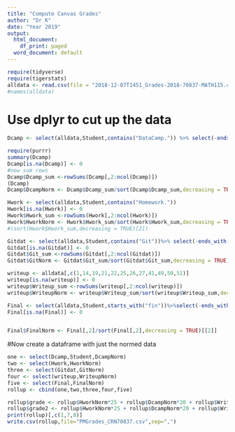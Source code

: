 ```yaml
---
title: "Compute Canvas Grades"
author: "Dr K"
date: "Year 2019"
output:
  html_document:
    df_print: paged
  word_document: default
---
```


```r
require(tidyverse)
require(tigerstats)
alldata <- read.csv(file = "2018-12-07T1451_Grades-2018-70837-MATH115.csv")
#names(alldata)
```

# Use dplyr to cut up the data

```r
Dcamp <- select(alldata,Student,contains("DataCamp.")) %>% select(-ends_with(".Points"))%>% select(-ends_with(".Score"))
```



```r
require(purrr)
summary(Dcamp)
Dcamp[is.na(Dcamp)] <- 0
#now sum rows
Dcamp$Dcamp_sum <-rowSums(Dcamp[,2:ncol(Dcamp)]) 
(Dcamp)
Dcamp$DcampNorm <- Dcamp$Dcamp_sum/sort(Dcamp$Dcamp_sum,decreasing = TRUE)[[2]]
``` 

```r
Hwork <- select(alldata,Student,contains("Homework.")) 
Hwork[is.na(Hwork)] <- 0
Hwork$Hwork_sum <-rowSums(Hwork[,2:ncol(Hwork)]) 
Hwork$HworkNorm <- Hwork$Hwork_sum/sort(Hwork$Hwork_sum,decreasing = TRUE)[[2]]
#(sort(Hwork$Hwork_sum,decreasing = TRUE)[2])
```

```r
Gitdat <- select(alldata,Student,contains("Git"))%>% select(-ends_with(".Points"))%>% select(-ends_with(".Score"))%>% select(-contains("DataCamp"))
Gitdat[is.na(Gitdat)] <- 0
Gitdat$Git_sum <-rowSums(Gitdat[,2:ncol(Gitdat)]) 
Gitdat$GitNorm <- Gitdat$Git_sum/sort(Gitdat$Git_sum,decreasing = TRUE)[[2]]
```
```r
writeup <- alldata[,c(1,14,19,21,22,25,26,27,41,49,50,51)]
writeup[is.na(writeup)] <- 0
writeup$Writeup_sum <-rowSums(writeup[,2:ncol(writeup)])
writeup$WriteupNorm <- writeup$Writeup_sum/sort(writeup$Writeup_sum,decreasing = TRUE)[[2]]
```

```r
Final <- select(alldata,Student,starts_with("fin"))%>%select(-ends_with(".Points"))%>% select(-ends_with(".Score"))
Final[is.na(Final)] <- 0


Final$FinalNorm <- Final[,2]/sort(Final[,2],decreasing = TRUE)[[2]]
```

  
######################################################

#Now create a dataframe with just the normed data

```r
one <- select(Dcamp,Student,DcampNorm)
two <- select(Hwork,HworkNorm)
three <- select(Gitdat,GitNorm)
four <- select(writeup,WriteupNorm)
five <- select(Final,FinalNorm)
rollup <- cbind(one,two,three,four,five)
```


```r
rollup$grade <- rollup$HworkNorm*25 + rollup$DcampNorm*20 + rollup$WriteupNorm*20 + rollup$GitNorm*10 + rollup$FinalNorm*25
rollup$grade2 <- rollup$HworkNorm*25 + rollup$DcampNorm*20 + rollup$WriteupNorm*25 + rollup$GitNorm*5 + rollup$FinalNorm*25
print(rollup)[,c(1,7,8)]
write.csv(rollup,file="PMGrades_CRN70837.csv",sep=",")
```
  

